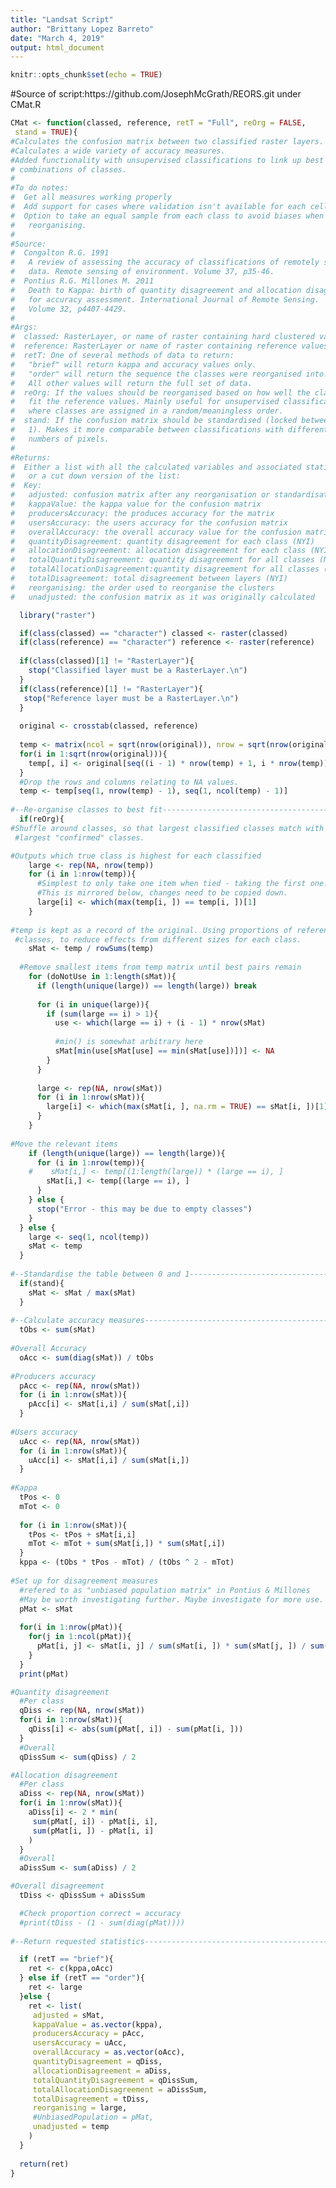 ```yaml
---
title: "Landsat Script"
author: "Brittany Lopez Barreto"
date: "March 4, 2019"
output: html_document
---
```


```r
knitr::opts_chunk$set(echo = TRUE)
```

#Source of script:https://github.com/JosephMcGrath/REORS.git under CMat.R
```r
CMat <- function(classed, reference, retT = "Full", reOrg = FALSE,
 stand = TRUE){
#Calculates the confusion matrix between two classified raster layers.
#Calculates a wide variety of accuracy measures.
#Added functionality with unsupervised classifications to link up best
# combinations of classes.
#
#To do notes:
#  Get all measures working properly
#  Add support for cases where validation isn't available for each cell.
#  Option to take an equal sample from each class to avoid biases when
#   reorganising.
#
#Source:
#  Congalton R.G. 1991 
#   A review of assessing the accuracy of classifications of remotely sensed
#   data. Remote sensing of environment. Volume 37, p35-46.
#  Pontius R.G. Millones M. 2011
#   Death to Kappa: birth of quantity disagreement and allocation disagreement
#   for accuracy assessment. International Journal of Remote Sensing.
#   Volume 32, p4407-4429.
#
#Args:
#  classed: RasterLayer, or name of raster containing hard clustered values.
#  reference: RasterLayer or name of raster containing reference values.
#  retT: One of several methods of data to return:
#   "brief" will return kappa and accuracy values only.
#   "order" will return the sequence the classes were reorganised into.
#   All other values will return the full set of data.
#  reOrg: If the values should be reorganised based on how well the classes
#   fit the reference values. Mainly useful for unsupervised classifications,
#   where classes are assigned in a random/meaningless order.
#  stand: If the confusion matrix should be standardised (locked between 0 and
#   1). Makes it more comparable between classifications with different
#   numbers of pixels.
#
#Returns:
#  Either a list with all the calculated variables and associated statistics,
#   or a cut down version of the list:
#  Key:
#   adjusted: confusion matrix after any reorganisation or standardisation
#   kappaValue: the kappa value for the confusion matrix
#   producersAccuracy: the produces accuracy for the matrix
#   usersAccuracy: the users accuracy for the confusion matrix
#   overallAccuracy: the overall accuracy value for the confusion matrix
#   quantityDisagreement: quantity disagreement for each class (NYI)
#   allocationDisagreement: allocation disagreement for each class (NYI)
#   totalQuantityDisagreement: quantity disagreement for all classes (NYI)
#   totalAllocationDisagreement:quantity disagreement for all classes (NYI)
#   totalDisagreement: total disagreement between layers (NYI)
#   reorganising: the order used to reorganise the clusters
#   unadjusted: the confusion matrix as it was originally calculated

  library("raster")

  if(class(classed) == "character") classed <- raster(classed)
  if(class(reference) == "character") reference <- raster(reference)
  
  if(class(classed)[1] != "RasterLayer"){
    stop("Classified layer must be a RasterLayer.\n")
  }
  if(class(reference)[1] != "RasterLayer"){
   stop("Reference layer must be a RasterLayer.\n")
  }
  
  original <- crosstab(classed, reference)
  
  temp <- matrix(ncol = sqrt(nrow(original)), nrow = sqrt(nrow(original)))
  for(i in 1:sqrt(nrow(original))){
    temp[, i] <- original[seq((i - 1) * nrow(temp) + 1, i * nrow(temp)), 3]
  }
  #Drop the rows and columns relating to NA values.
  temp <- temp[seq(1, nrow(temp) - 1), seq(1, ncol(temp) - 1)]
  
#--Re-organise classes to best fit--------------------------------------------
  if(reOrg){
#Shuffle around classes, so that largest classified classes match with the 
 #largest "confirmed" classes.

#Outputs which true class is highest for each classified
    large <- rep(NA, nrow(temp))
    for (i in 1:nrow(temp)){
      #Simplest to only take one item when tied - taking the first one.
      #This is mirrored below, changes need to be copied down.
      large[i] <- which(max(temp[i, ]) == temp[i, ])[1]
    }
  
#temp is kept as a record of the original. Using proportions of reference
 #classes, to reduce effects from different sizes for each class.
    sMat <- temp / rowSums(temp)
    
  #Remove smallest items from temp matrix until best pairs remain
    for (doNotUse in 1:length(sMat)){
      if (length(unique(large)) == length(large)) break
      
      for (i in unique(large)){
        if (sum(large == i) > 1){
          use <- which(large == i) + (i - 1) * nrow(sMat)
          
          #min() is somewhat arbitrary here
          sMat[min(use[sMat[use] == min(sMat[use])])] <- NA
        }
      }
      
      large <- rep(NA, nrow(sMat))
      for (i in 1:nrow(sMat)){
        large[i] <- which(max(sMat[i, ], na.rm = TRUE) == sMat[i, ])[1]
      }
    }
  
#Move the relevant items
    if (length(unique(large)) == length(large)){
      for (i in 1:nrow(temp)){
    #    sMat[i,] <- temp[(1:length(large)) * (large == i), ]
        sMat[i,] <- temp[(large == i), ]
      }
    } else {
      stop("Error - this may be due to empty classes")
    }
  } else {
    large <- seq(1, ncol(temp))
    sMat <- temp
  }
  
#--Standardise the table between 0 and 1--------------------------------------
  if(stand){
    sMat <- sMat / max(sMat)
  }
	
#--Calculate accuracy measures------------------------------------------------
  tObs <- sum(sMat)
  
#Overall Accuracy
  oAcc <- sum(diag(sMat)) / tObs
  
#Producers accuracy
  pAcc <- rep(NA, nrow(sMat))
  for (i in 1:nrow(sMat)){
    pAcc[i] <- sMat[i,i] / sum(sMat[,i])
  }
  
#Users accuracy
  uAcc <- rep(NA, nrow(sMat))
  for (i in 1:nrow(sMat)){
    uAcc[i] <- sMat[i,i] / sum(sMat[i,])
  }
  
#Kappa
  tPos <- 0
  mTot <- 0
  
  for (i in 1:nrow(sMat)){
    tPos <- tPos + sMat[i,i]
    mTot <- mTot + sum(sMat[i,]) * sum(sMat[,i])
  }
  kppa <- (tObs * tPos - mTot) / (tObs ^ 2 - mTot)
  
#Set up for disagreement measures
  #refered to as "unbiased population matrix" in Pontius & Millones
  #May be worth investigating further. Maybe investigate for more use.
  pMat <- sMat 
  
  for(i in 1:nrow(pMat)){
    for(j in 1:ncol(pMat)){
      pMat[i, j] <- sMat[i, j] / sum(sMat[i, ]) * sum(sMat[j, ]) / sum(sMat)
    }
  }
  print(pMat)

#Quantity disagreement
  #Per class
  qDiss <- rep(NA, nrow(sMat))
  for(i in 1:nrow(sMat)){
    qDiss[i] <- abs(sum(pMat[, i]) - sum(pMat[i, ]))
  }
  #Overall
  qDissSum <- sum(qDiss) / 2

#Allocation disagreement
  #Per class
  aDiss <- rep(NA, nrow(sMat))
  for(i in 1:nrow(sMat)){
    aDiss[i] <- 2 * min(
     sum(pMat[, i]) - pMat[i, i],
     sum(pMat[i, ]) - pMat[i, i]
    )
  }
  #Overall
  aDissSum <- sum(aDiss) / 2

#Overall disagreement
  tDiss <- qDissSum + aDissSum

  #Check proportion correct = accuracy
  #print(tDiss - (1 - sum(diag(pMat))))
  
#--Return requested statistics------------------------------------------------

  if (retT == "brief"){
    ret <- c(kppa,oAcc)
  } else if (retT == "order"){ 
    ret <- large
  }else {
    ret <- list(
     adjusted = sMat,
     kappaValue = as.vector(kppa),
     producersAccuracy = pAcc,
     usersAccuracy = uAcc,
     overallAccuracy = as.vector(oAcc),
     quantityDisagreement = qDiss,
     allocationDisagreement = aDiss,
     totalQuantityDisagreement = qDissSum,
     totalAllocationDisagreement = aDissSum,
     totalDisagreement = tDiss,
     reorganising = large,
     #UnbiasedPopulation = pMat,
     unadjusted = temp
    )
  }
  
  return(ret)
}


```

